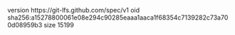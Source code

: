version https://git-lfs.github.com/spec/v1
oid sha256:a15278800061e08e294c90285eaaa1aaca1f68354c7139282c73a700d08959b3
size 15199
